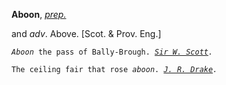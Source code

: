 '''Aboon''', ''[[prep. (part of speech)|prep.]]''

and ''adv''. Above. [Scot. & Prov. Eng.]

<code>''Aboon'' the pass of Bally-Brough. ''[[Sir W. Scott (source)|Sir W. Scott]].''</code>

<code>The ceiling fair that rose ''aboon''. ''[[J. R. Drake (source)|J. R. Drake]].''</code>